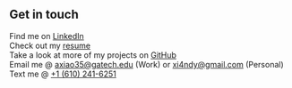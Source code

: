 ## Get in touch

Find me on [LinkedIn](https://www.linkedin.com/in/axiao35/)  
Check out my [resume](https://axiao35.github.io/Resume/resume.pdf)  
Take a look at more of my projects on [GitHub](https://github.com/axiao35)  
Email me @ [axiao35@gatech.edu](mailto:axiao35@gatech.edu) (Work) or [xi4ndy@gmail.com](mailto:xi4ndy@gmail.com) (Personal)  
Text me @ [+1 (610) 241-6251](tel:+1-610-241-6251)

